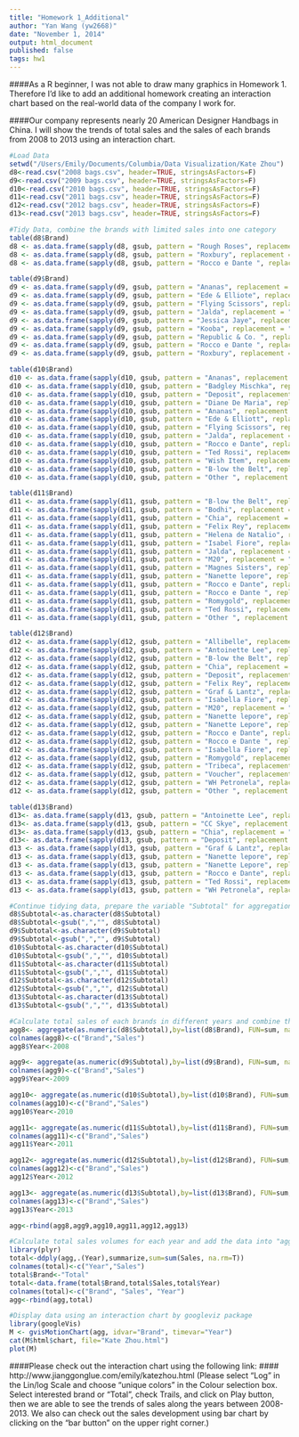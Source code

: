 ```yaml
---
title: "Homework 1_Additional"
author: "Yan Wang (yw2668)"
date: "November 1, 2014"
output: html_document
published: false
tags: hw1 
---
```


####As a R beginner, I was not able to draw many graphics in Homework 1. Therefore I'd like to add an additional homework creating an interaction chart based on the real-world data of the company I work for.

####Our company represents nearly 20 American Designer Handbags in China. I will show the trends of total sales and the sales of each brands from 2008 to 2013 using an interaction chart.

```r
#Load Data
setwd("/Users/Emily/Documents/Columbia/Data Visualization/Kate Zhou")
d8<-read.csv("2008 bags.csv", header=TRUE, stringsAsFactors=F)
d9<-read.csv("2009 bags.csv", header=TRUE, stringsAsFactors=F)
d10<-read.csv("2010 bags.csv", header=TRUE, stringsAsFactors=F)
d11<-read.csv("2011 bags.csv", header=TRUE, stringsAsFactors=F)
d12<-read.csv("2012 bags.csv", header=TRUE, stringsAsFactors=F)
d13<-read.csv("2013 bags.csv", header=TRUE, stringsAsFactors=F)
```

```r
#Tidy Data, combine the brands with limited sales into one category
table(d8$Brand)
d8 <- as.data.frame(sapply(d8, gsub, pattern = "Rough Roses", replacement = "Other"))
d8 <- as.data.frame(sapply(d8, gsub, pattern = "Roxbury", replacement = "Other"))
d8 <- as.data.frame(sapply(d8, gsub, pattern = "Rocco e Dante ", replacement = "Other"))

table(d9$Brand)
d9 <- as.data.frame(sapply(d9, gsub, pattern = "Ananas", replacement = "Other"))
d9 <- as.data.frame(sapply(d9, gsub, pattern = "Ede & Elliote", replacement = "Ede & Elliott"))
d9 <- as.data.frame(sapply(d9, gsub, pattern = "Flying Scissors", replacement = "Other"))
d9 <- as.data.frame(sapply(d9, gsub, pattern = "Jalda", replacement = "Other"))
d9 <- as.data.frame(sapply(d9, gsub, pattern = "Jessica Jaye", replacement = "Other"))
d9 <- as.data.frame(sapply(d9, gsub, pattern = "Kooba", replacement = "Other"))
d9 <- as.data.frame(sapply(d9, gsub, pattern = "Republic & Co. ", replacement = "Other"))
d9 <- as.data.frame(sapply(d9, gsub, pattern = "Rocco e Dante ", replacement = "Other"))
d9 <- as.data.frame(sapply(d9, gsub, pattern = "Roxbury", replacement = "Other"))

table(d10$Brand)
d10 <- as.data.frame(sapply(d10, gsub, pattern = "Ananas", replacement = "Other"))
d10 <- as.data.frame(sapply(d10, gsub, pattern = "Badgley Mischka", replacement = "Other"))
d10 <- as.data.frame(sapply(d10, gsub, pattern = "Deposit", replacement = "Other"))
d10 <- as.data.frame(sapply(d10, gsub, pattern = "Diane De Maria", replacement = "Other"))
d10 <- as.data.frame(sapply(d10, gsub, pattern = "Ananas", replacement = "Other"))
d10 <- as.data.frame(sapply(d10, gsub, pattern = "Ede & Elliott", replacement = "Other"))
d10 <- as.data.frame(sapply(d10, gsub, pattern = "Flying Scissors", replacement = "Other"))
d10 <- as.data.frame(sapply(d10, gsub, pattern = "Jalda", replacement = "Other"))
d10 <- as.data.frame(sapply(d10, gsub, pattern = "Rocco e Dante", replacement = "Other"))
d10 <- as.data.frame(sapply(d10, gsub, pattern = "Ted Rossi", replacement = "Other"))
d10 <- as.data.frame(sapply(d10, gsub, pattern = "Wish Item", replacement = "Other"))
d10 <- as.data.frame(sapply(d10, gsub, pattern = "B-low the Belt", replacement = "Other"))
d10 <- as.data.frame(sapply(d10, gsub, pattern = "Other ", replacement = "Other"))

table(d11$Brand)
d11 <- as.data.frame(sapply(d11, gsub, pattern = "B-low the Belt", replacement = "Other"))
d11 <- as.data.frame(sapply(d11, gsub, pattern = "Bodhi", replacement = "Other"))
d11 <- as.data.frame(sapply(d11, gsub, pattern = "Chia", replacement = "Other"))
d11 <- as.data.frame(sapply(d11, gsub, pattern = "Felix Rey", replacement = "Other"))
d11 <- as.data.frame(sapply(d11, gsub, pattern = "Helena de Natalio", replacement = "Other"))
d11 <- as.data.frame(sapply(d11, gsub, pattern = "Isabel Fiore", replacement = "Other"))
d11 <- as.data.frame(sapply(d11, gsub, pattern = "Jalda", replacement = "Other"))
d11 <- as.data.frame(sapply(d11, gsub, pattern = "M20", replacement = "Other"))
d11 <- as.data.frame(sapply(d11, gsub, pattern = "Magnes Sisters", replacement = "Other"))
d11 <- as.data.frame(sapply(d11, gsub, pattern = "Nanette lepore", replacement = "Other"))
d11 <- as.data.frame(sapply(d11, gsub, pattern = "Rocco e Dante", replacement = "Other"))
d11 <- as.data.frame(sapply(d11, gsub, pattern = "Rocco e Dante ", replacement = "Other"))
d11 <- as.data.frame(sapply(d11, gsub, pattern = "Romygold", replacement = "Other"))
d11 <- as.data.frame(sapply(d11, gsub, pattern = "Ted Rossi", replacement = "Other"))
d11 <- as.data.frame(sapply(d11, gsub, pattern = "Other ", replacement = "Other"))

table(d12$Brand)
d12 <- as.data.frame(sapply(d12, gsub, pattern = "Allibelle", replacement = "Other"))
d12 <- as.data.frame(sapply(d12, gsub, pattern = "Antoinette Lee", replacement = "Other"))
d12 <- as.data.frame(sapply(d12, gsub, pattern = "B-low the Belt", replacement = "Other"))
d12 <- as.data.frame(sapply(d12, gsub, pattern = "Chia", replacement = "Other"))
d12 <- as.data.frame(sapply(d12, gsub, pattern = "Deposit", replacement = "Other"))
d12 <- as.data.frame(sapply(d12, gsub, pattern = "Felix Rey", replacement = "Other"))
d12 <- as.data.frame(sapply(d12, gsub, pattern = "Graf & Lantz", replacement = "Other"))
d12 <- as.data.frame(sapply(d12, gsub, pattern = "Isabella Fiore", replacement = "Other"))
d12 <- as.data.frame(sapply(d12, gsub, pattern = "M20", replacement = "Other"))
d12 <- as.data.frame(sapply(d12, gsub, pattern = "Nanette lepore", replacement = "Other"))
d12 <- as.data.frame(sapply(d12, gsub, pattern = "Nanette Lepore", replacement = "Other"))
d12 <- as.data.frame(sapply(d12, gsub, pattern = "Rocco e Dante", replacement = "Other"))
d12 <- as.data.frame(sapply(d12, gsub, pattern = "Rocco e Dante ", replacement = "Other"))
d12 <- as.data.frame(sapply(d12, gsub, pattern = "Isabella Fiore", replacement = "Other"))
d12 <- as.data.frame(sapply(d12, gsub, pattern = "Romygold", replacement = "Other"))
d12 <- as.data.frame(sapply(d12, gsub, pattern = "Tribeca", replacement = "Other"))
d12 <- as.data.frame(sapply(d12, gsub, pattern = "Voucher", replacement = "Other"))
d12 <- as.data.frame(sapply(d12, gsub, pattern = "WH Petronela", replacement = "Other"))
d12 <- as.data.frame(sapply(d12, gsub, pattern = "Other ", replacement = "Other"))

table(d13$Brand)
d13<- as.data.frame(sapply(d13, gsub, pattern = "Antoinette Lee", replacement = "Other"))
d13<- as.data.frame(sapply(d13, gsub, pattern = "CC Skye", replacement = "Other"))
d13<- as.data.frame(sapply(d13, gsub, pattern = "Chia", replacement = "Other"))
d13<- as.data.frame(sapply(d13, gsub, pattern = "Deposit", replacement = "Other"))
d13 <- as.data.frame(sapply(d13, gsub, pattern = "Graf & Lantz", replacement = "Other"))
d13 <- as.data.frame(sapply(d13, gsub, pattern = "Nanette lepore", replacement = "Other"))
d13 <- as.data.frame(sapply(d13, gsub, pattern = "Nanette Lepore", replacement = "Other"))
d13 <- as.data.frame(sapply(d13, gsub, pattern = "Rocco e Dante", replacement = "Other"))
d13 <- as.data.frame(sapply(d13, gsub, pattern = "Ted Rossi", replacement = "Other"))
d13 <- as.data.frame(sapply(d13, gsub, pattern = "WH Petronela", replacement = "Other"))
```

```r
#Continue tidying data, prepare the variable "Subtotal" for aggregation
d8$Subtotal<-as.character(d8$Subtotal)
d8$Subtotal<-gsub(",","", d8$Subtotal)
d9$Subtotal<-as.character(d9$Subtotal)
d9$Subtotal<-gsub(",","", d9$Subtotal)
d10$Subtotal<-as.character(d10$Subtotal)
d10$Subtotal<-gsub(",","", d10$Subtotal)
d11$Subtotal<-as.character(d11$Subtotal)
d11$Subtotal<-gsub(",","", d11$Subtotal)
d12$Subtotal<-as.character(d12$Subtotal)
d12$Subtotal<-gsub(",","", d12$Subtotal)
d13$Subtotal<-as.character(d13$Subtotal)
d13$Subtotal<-gsub(",","", d13$Subtotal)

```

```r
#Calculate total sales of each brands in different years and combine the data frames
agg8<- aggregate(as.numeric(d8$Subtotal),by=list(d8$Brand), FUN=sum, na.rm=T)
colnames(agg8)<-c("Brand","Sales")
agg8$Year<-2008

agg9<- aggregate(as.numeric(d9$Subtotal),by=list(d9$Brand), FUN=sum, na.rm=T)
colnames(agg9)<-c("Brand","Sales")
agg9$Year<-2009

agg10<- aggregate(as.numeric(d10$Subtotal),by=list(d10$Brand), FUN=sum, na.rm=T)
colnames(agg10)<-c("Brand","Sales")
agg10$Year<-2010

agg11<- aggregate(as.numeric(d11$Subtotal),by=list(d11$Brand), FUN=sum, na.rm=T)
colnames(agg11)<-c("Brand","Sales")
agg11$Year<-2011

agg12<- aggregate(as.numeric(d12$Subtotal),by=list(d12$Brand), FUN=sum, na.rm=T)
colnames(agg12)<-c("Brand","Sales")
agg12$Year<-2012

agg13<- aggregate(as.numeric(d13$Subtotal),by=list(d13$Brand), FUN=sum, na.rm=T)
colnames(agg13)<-c("Brand","Sales")
agg13$Year<-2013

agg<-rbind(agg8,agg9,agg10,agg11,agg12,agg13)
```

```r
#Calculate total sales volumes for each year and add the data into "agg"
library(plyr)
total<-ddply(agg,.(Year),summarize,sum=sum(Sales, na.rm=T))
colnames(total)<-c("Year","Sales")
total$Brand<-"Total"
total<-data.frame(total$Brand,total$Sales,total$Year)
colnames(total)<-c("Brand", "Sales", "Year")
agg<-rbind(agg,total)

```

```r
#Display data using an interaction chart by googleviz package
library(googleVis)
M <- gvisMotionChart(agg, idvar="Brand", timevar="Year")
cat(M$html$chart, file="Kate Zhou.html")
plot(M)
```

####Please check out the interaction chart using the following link:
#### http://www.jianggonglue.com/emily/katezhou.html
(Please select "Log" in the Lin/log Scale and choose "unique colors" in the Colour selection box. Select interested brand or "Total", check Trails, and click on Play button, then we are able to see the trends of sales along the years between 2008-2013. We also can check out the sales development using bar chart by clicking on the "bar button" on the upper right corner.)